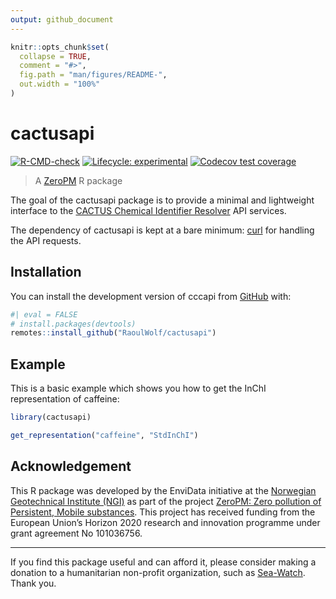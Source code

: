 ```yaml
---
output: github_document
---
```


<!-- README.md is generated from README.Rmd. Please edit that file -->

```r
knitr::opts_chunk$set(
  collapse = TRUE,
  comment = "#>",
  fig.path = "man/figures/README-",
  out.width = "100%"
)
```

# cactusapi

<!-- badges: start -->
[![R-CMD-check](https://github.com/RaoulWolf/cactusapi/actions/workflows/R-CMD-check.yaml/badge.svg)](https://github.com/RaoulWolf/cactusapi/actions/workflows/R-CMD-check.yaml)
[![Lifecycle: experimental](https://img.shields.io/badge/lifecycle-experimental-orange.svg)](https://lifecycle.r-lib.org/articles/stages.html#experimental)
[![Codecov test coverage](https://codecov.io/gh/RaoulWolf/cactusapi/branch/master/graph/badge.svg)](https://app.codecov.io/gh/RaoulWolf/cactusapi?branch=master)
<!-- badges: end -->

> A [ZeroPM](https://zeropm.eu/) R package

The goal of the cactusapi package is to provide a minimal and lightweight 
interface to the 
[CACTUS Chemical Identifier Resolver](https://cactus.nci.nih.gov/chemical/structure) 
API services. 

The dependency of cactusapi is kept at a bare minimum: 
[curl](https://cran.r-project.org/web/packages/curl/index.html) for handling 
the API requests.

## Installation

You can install the development version of cccapi from 
[GitHub](https://github.com/) with:

``` r
#| eval = FALSE
# install.packages(devtools)
remotes::install_github("RaoulWolf/cactusapi")
```

## Example

This is a basic example which shows you how to get the InChI representation of 
caffeine:

```r
library(cactusapi)

get_representation("caffeine", "StdInChI")
```

## Acknowledgement

This R package was developed by the EnviData initiative at the 
[Norwegian Geotechnical Institute (NGI)](https://www.ngi.no/eng) as part of the 
project 
[ZeroPM: Zero pollution of Persistent, Mobile substances](https://zeropm.eu/). 
This project has received funding from the European Union's Horizon 2020 
research and innovation programme under grant agreement No 101036756.

---

If you find this package useful and can afford it, please consider making a 
donation to a humanitarian non-profit organization, such as 
[Sea-Watch](https://sea-watch.org/en/). Thank you. 
